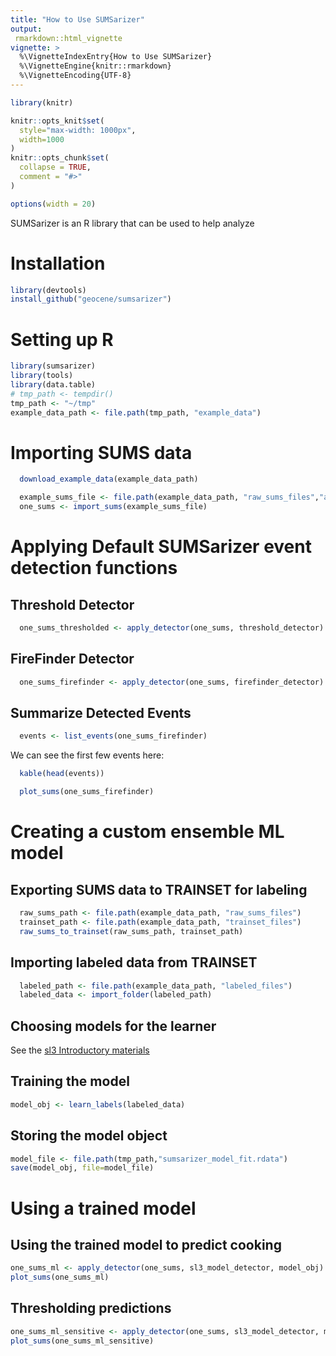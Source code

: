 ```yaml
---
title: "How to Use SUMSarizer"
output: 
 rmarkdown::html_vignette
vignette: >
  %\VignetteIndexEntry{How to Use SUMSarizer}
  %\VignetteEngine{knitr::rmarkdown}
  %\VignetteEncoding{UTF-8}
---
```


```r
library(knitr)

knitr::opts_knit$set(
  style="max-width: 1000px",
  width=1000
)
knitr::opts_chunk$set(
  collapse = TRUE,
  comment = "#>"
)

options(width = 20)
```

SUMSarizer is an R library that can be used to help analyze 

# Installation
```r
library(devtools)
install_github("geocene/sumsarizer")
```

# Setting up R

```r

library(sumsarizer)
library(tools)
library(data.table)
# tmp_path <- tempdir()
tmp_path <- "~/tmp"
example_data_path <- file.path(tmp_path, "example_data")
```

# Importing SUMS data

```r
  download_example_data(example_data_path)
```


```r
  example_sums_file <- file.path(example_data_path, "raw_sums_files","alfashir1_B12.csv")
  one_sums <- import_sums(example_sums_file)
```

# Applying Default SUMSarizer event detection functions
## Threshold Detector
```r
  one_sums_thresholded <- apply_detector(one_sums, threshold_detector)
```

## FireFinder Detector
```r
  one_sums_firefinder <- apply_detector(one_sums, firefinder_detector)
```


## Summarize Detected Events

```r
  events <- list_events(one_sums_firefinder)
```


We can see the first few events here:

```r
  kable(head(events))
```

```r
  plot_sums(one_sums_firefinder)
```




# Creating a custom ensemble ML model

## Exporting SUMS data to TRAINSET for labeling


```r
  raw_sums_path <- file.path(example_data_path, "raw_sums_files")
  trainset_path <- file.path(example_data_path, "trainset_files")
  raw_sums_to_trainset(raw_sums_path, trainset_path)
```

## Importing labeled data from TRAINSET

```r
  labeled_path <- file.path(example_data_path, "labeled_files")
  labeled_data <- import_folder(labeled_path)
```

## Choosing models for the learner

See the [sl3 Introductory materials](https://tlverse.org/tlverse-handbook/ensemble-machine-learning.html)

## Training the model

```r
model_obj <- learn_labels(labeled_data)
```


## Storing the model object

```r
model_file <- file.path(tmp_path,"sumsarizer_model_fit.rdata")
save(model_obj, file=model_file)
```

# Using a trained model


## Using the trained model to predict cooking

```r
one_sums_ml <- apply_detector(one_sums, sl3_model_detector, model_obj)
plot_sums(one_sums_ml)
```

## Thresholding predictions

```r
one_sums_ml_sensitive <- apply_detector(one_sums, sl3_model_detector, model_obj,0.1)
plot_sums(one_sums_ml_sensitive)
```


